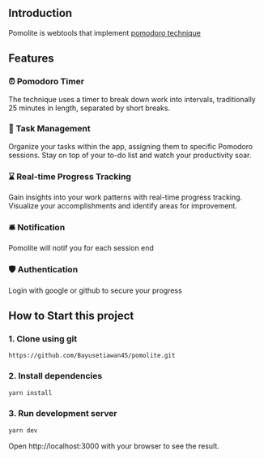 ## Introduction

Pomolite is webtools that implement [pomodoro technique](https://en.wikipedia.org/wiki/Pomodoro_Technique)

## Features

### ⏰ Pomodoro Timer

The technique uses a timer to break down work into intervals, traditionally 25 minutes in length, separated by short breaks.

### 📝 Task Management

Organize your tasks within the app, assigning them to specific Pomodoro sessions. Stay on top of your to-do list and watch your productivity soar.

### ⌛️ Real-time Progress Tracking

Gain insights into your work patterns with real-time progress tracking. Visualize your accomplishments and identify areas for improvement.

### 🛎 Notification

Pomolite will notif you for each session end

### 🛡 Authentication

Login with google or github to secure your progress

## How to Start this project

### 1. Clone using git

```git
https://github.com/Bayusetiawan45/pomolite.git
```

### 2. Install dependencies

```bash
yarn install
```

### 3. Run development server

```bash
yarn dev
```

Open http://localhost:3000 with your browser to see the result.
